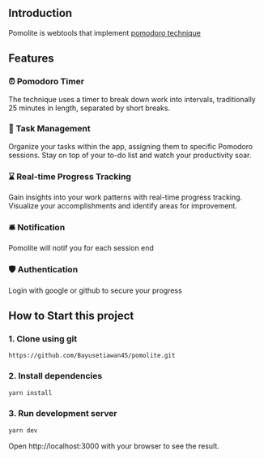 ## Introduction

Pomolite is webtools that implement [pomodoro technique](https://en.wikipedia.org/wiki/Pomodoro_Technique)

## Features

### ⏰ Pomodoro Timer

The technique uses a timer to break down work into intervals, traditionally 25 minutes in length, separated by short breaks.

### 📝 Task Management

Organize your tasks within the app, assigning them to specific Pomodoro sessions. Stay on top of your to-do list and watch your productivity soar.

### ⌛️ Real-time Progress Tracking

Gain insights into your work patterns with real-time progress tracking. Visualize your accomplishments and identify areas for improvement.

### 🛎 Notification

Pomolite will notif you for each session end

### 🛡 Authentication

Login with google or github to secure your progress

## How to Start this project

### 1. Clone using git

```git
https://github.com/Bayusetiawan45/pomolite.git
```

### 2. Install dependencies

```bash
yarn install
```

### 3. Run development server

```bash
yarn dev
```

Open http://localhost:3000 with your browser to see the result.
